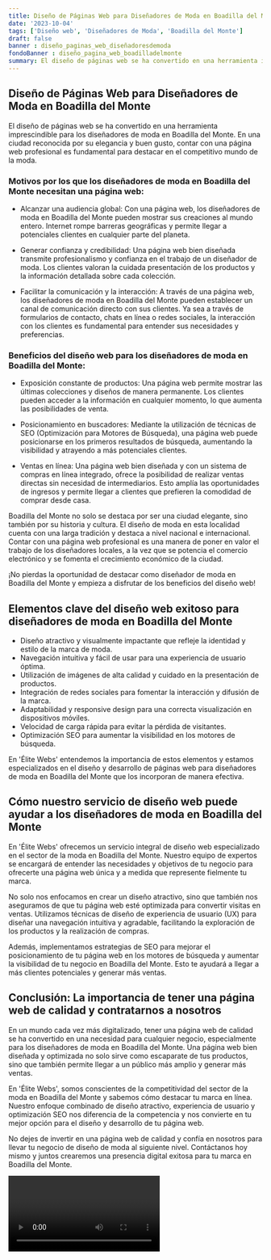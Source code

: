 ```yaml
---
title: Diseño de Páginas Web para Diseñadores de Moda en Boadilla del Monte
date: '2023-10-04'
tags: ['Diseño web', 'Diseñadores de Moda', 'Boadilla del Monte']
draft: false
banner : diseño_paginas_web_diseñadoresdemoda
fondoBanner : diseño_pagina_web_boadilladelmonte
summary: El diseño de páginas web se ha convertido en una herramienta imprescindible para los diseñadores de moda en Boadilla del Monte. En una ciudad reconocida por su elegancia y buen gusto, contar con una página web profesional es fundamental para destacar en el competitivo mundo de la moda.
---
```


## Diseño de Páginas Web para Diseñadores de Moda en Boadilla del Monte

El diseño de páginas web se ha convertido en una herramienta imprescindible para los diseñadores de moda en Boadilla del Monte. En una ciudad reconocida por su elegancia y buen gusto, contar con una página web profesional es fundamental para destacar en el competitivo mundo de la moda.

### Motivos por los que los diseñadores de moda en Boadilla del Monte necesitan una página web:

- Alcanzar una audiencia global: Con una página web, los diseñadores de moda en Boadilla del Monte pueden mostrar sus creaciones al mundo entero. Internet rompe barreras geográficas y permite llegar a potenciales clientes en cualquier parte del planeta.

- Generar confianza y credibilidad: Una página web bien diseñada transmite profesionalismo y confianza en el trabajo de un diseñador de moda. Los clientes valoran la cuidada presentación de los productos y la información detallada sobre cada colección.

- Facilitar la comunicación y la interacción: A través de una página web, los diseñadores de moda en Boadilla del Monte pueden establecer un canal de comunicación directo con sus clientes. Ya sea a través de formularios de contacto, chats en línea o redes sociales, la interacción con los clientes es fundamental para entender sus necesidades y preferencias.

### Beneficios del diseño web para los diseñadores de moda en Boadilla del Monte:

- Exposición constante de productos: Una página web permite mostrar las últimas colecciones y diseños de manera permanente. Los clientes pueden acceder a la información en cualquier momento, lo que aumenta las posibilidades de venta.

- Posicionamiento en buscadores: Mediante la utilización de técnicas de SEO (Optimización para Motores de Búsqueda), una página web puede posicionarse en los primeros resultados de búsqueda, aumentando la visibilidad y atrayendo a más potenciales clientes.

- Ventas en línea: Una página web bien diseñada y con un sistema de compras en línea integrado, ofrece la posibilidad de realizar ventas directas sin necesidad de intermediarios. Esto amplía las oportunidades de ingresos y permite llegar a clientes que prefieren la comodidad de comprar desde casa.

Boadilla del Monte no solo se destaca por ser una ciudad elegante, sino también por su historia y cultura. El diseño de moda en esta localidad cuenta con una larga tradición y destaca a nivel nacional e internacional. Contar con una página web profesional es una manera de poner en valor el trabajo de los diseñadores locales, a la vez que se potencia el comercio electrónico y se fomenta el crecimiento económico de la ciudad.

¡No pierdas la oportunidad de destacar como diseñador de moda en Boadilla del Monte y empieza a disfrutar de los beneficios del diseño web!

<GifSeo />

<Cta />

## Elementos clave del diseño web exitoso para diseñadores de moda en Boadilla del Monte

- Diseño atractivo y visualmente impactante que refleje la identidad y estilo de la marca de moda.
- Navegación intuitiva y fácil de usar para una experiencia de usuario óptima.
- Utilización de imágenes de alta calidad y cuidado en la presentación de productos.
- Integración de redes sociales para fomentar la interacción y difusión de la marca.
- Adaptabilidad y responsive design para una correcta visualización en dispositivos móviles.
- Velocidad de carga rápida para evitar la pérdida de visitantes.
- Optimización SEO para aumentar la visibilidad en los motores de búsqueda.

En 'Élite Webs' entendemos la importancia de estos elementos y estamos especializados en el diseño y desarrollo de páginas web para diseñadores de moda en Boadilla del Monte que los incorporan de manera efectiva.

## Cómo nuestro servicio de diseño web puede ayudar a los diseñadores de moda en Boadilla del Monte

En 'Élite Webs' ofrecemos un servicio integral de diseño web especializado en el sector de la moda en Boadilla del Monte. Nuestro equipo de expertos se encargará de entender las necesidades y objetivos de tu negocio para ofrecerte una página web única y a medida que represente fielmente tu marca.

No solo nos enfocamos en crear un diseño atractivo, sino que también nos aseguramos de que tu página web esté optimizada para convertir visitas en ventas. Utilizamos técnicas de diseño de experiencia de usuario (UX) para diseñar una navegación intuitiva y agradable, facilitando la exploración de los productos y la realización de compras.

Además, implementamos estrategias de SEO para mejorar el posicionamiento de tu página web en los motores de búsqueda y aumentar la visibilidad de tu negocio en Boadilla del Monte. Esto te ayudará a llegar a más clientes potenciales y generar más ventas.

## Conclusión: La importancia de tener una página web de calidad y contratarnos a nosotros

En un mundo cada vez más digitalizado, tener una página web de calidad se ha convertido en una necesidad para cualquier negocio, especialmente para los diseñadores de moda en Boadilla del Monte. Una página web bien diseñada y optimizada no solo sirve como escaparate de tus productos, sino que también permite llegar a un público más amplio y generar más ventas.

En 'Élite Webs', somos conscientes de la competitividad del sector de la moda en Boadilla del Monte y sabemos cómo destacar tu marca en línea. Nuestro enfoque combinado de diseño atractivo, experiencia de usuario y optimización SEO nos diferencia de la competencia y nos convierte en tu mejor opción para el diseño y desarrollo de tu página web.

No dejes de invertir en una página web de calidad y confía en nosotros para llevar tu negocio de diseño de moda al siguiente nivel. Contáctanos hoy mismo y juntos crearemos una presencia digital exitosa para tu marca en Boadilla del Monte.

<Video />

<CtaBot job='Diseñadores de Moda' city='Boadilla del Monte'/>

<Gmaps query='Boadilla del Monte+españa+maps' />
